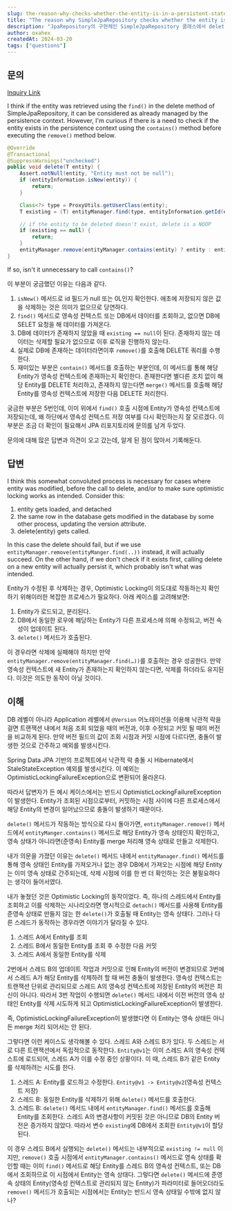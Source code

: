 ```yaml
---
slug: the-reason-why-checks-whether-the-entity-is-in-a-persistent-state-when-calling-the-delete-method-internally
title: "The reason why SimpleJpaRepository checks whether the entity is in a persistent state when calling the delete method internally"
description: "JpaRepository의 구현체인 SimpleJpaRepository 클래스에서 delete 메서드 호출 시 삭제 시점에 내부적으로 Entity의 영속 상태를 체크하는 이유가 궁금해서 질문을 남겼는데, 그 과정에서 알게 된 내용을 기록한 글"
author: oxahex
createdAt: 2024-03-20
tags: ["questions"]
---
```


## 문의

[Inquiry Link](https://github.com/spring-projects/spring-data-jpa/issues/3401)

I think if the entity was retrieved using the `find()` in the delete method of SimpleJpaRepository, it can be considered as already managed by the persistence context.
However, I'm curious if there is a need to check if the entity exists in the persistence context using the `contains()` method before executing the `remove()` method below.

```java
@Override
@Transactional
@SuppressWarnings("unchecked")
public void delete(T entity) {
	Assert.notNull(entity, "Entity must not be null");
	if (entityInformation.isNew(entity)) {
		return;
	}

	Class<?> type = ProxyUtils.getUserClass(entity);
	T existing = (T) entityManager.find(type, entityInformation.getId(entity));

	// if the entity to be deleted doesn't exist, delete is a NOOP
	if (existing == null) {
		return;
	}
	entityManager.remove(entityManager.contains(entity) ? entity : entityManager.merge(entity));
}
```

If so, isn't it unnecessary to call `contains()`?

이 부분이 궁금했던 이유는 다음과 같다.

1. `isNew()` 메서드로 id 필드가 null 또는 0L인지 확인한다. 애초에 저장되지 않은 값을 삭제하는 것은 의미가 없으므로 당연하다.
2. `find()` 메서드로 영속성 컨텍스트 또는 DB에서 데이터를 조회하고, 없으면 DB에 SELET 요청을 해 데이터를 가져온다.
3. DB에 데이터가 존재하지 않았을 때 `existing == null`이 된다. 존재하지 않는 데이터는 삭제할 필요가 없으므로 이후 로직을 진행하지 않는다.
4. 실제로 DB에 존재하는 데이터라면이후 `remove()`를 호출해 DELETE 쿼리를 수행한다.
5. 재미있는 부분은 `contain()` 메서드를 호출하는 부분인데, 이 메서드를 통해 해당 Entity가 영속성 컨텍스트에 존재하는지 확인한다. 존재한다면 별다른 조치 없이 해당 Entity를 DELETE 처리하고, 존재하지 않는다면 `merge()` 메서드를 호출해 해당 Entity를 영속성 컨텍스트에 저장한 다음 DELETE 처리한다.

궁금한 부분은 5번인데, 이미 위에서 `find()` 호출 시점에 Entity가 영속성 컨텍스트에 저장되는데, 왜 하단에서 영속성 컨텍스트 저장 여부를 다시 확인하는지 잘 모르겠다. 이 부분은 조금 더 확인이 필요해서 JPA 리포지토리에 문의를 남겨 두었다.

문의에 대해 많은 답변과 의견이 오고 갔는데, 알게 된 점이 많아서 기록해둔다.

## 답변

I think this somewhat convoluted process is necessary for cases where entity was modified, before the call to delete, and/or to make sure optimistic locking works as intended.
Consider this:

1. entity gets loaded, and detached
2. the same row in the database gets modified in the database by some other process, updating the version attribute.
3. delete(entity) gets called.

In this case the delete should fail, but if we use `entityManager.remove(entityManger.find(..))` instead, it will actually succeed.
On the other hand, if we don't check if it exists first, calling delete on a new entity will actually persist it, which probably isn't what was intended.


Entity가 수정된 후 삭제하는 경우, Optimistic Locking이 의도대로 작동하는지 확인하기 위해이러한 복잡한 프로세스가 필요하다. 아래 케이스를 고려해보면:

1. Entity가 로드되고, 분리된다.
2. DB에서 동일한 로우에 해당하는 Entity가 다른 프로세스에 의해 수정되고, 버전 속성이 업데이트 된다.
3. `delete()` 메서드가 호출된다.

이 경우라면 삭제에 실패해야 하지만 만약 `entityManager.remove(entityManager.find(…))`를 호출하는 경우 성공한다. 만약 영속성 컨텍스트에 새 Entity가 존재하는지 확인하지 않는다면, 삭제를 하더라도 유지된다. 이것은 의도한 동작이 아닐 것이다.


## 이해
DB 레벨이 아니라 Application 레벨에서 `@Version` 어노테이션을 이용해 낙관적 락을 걸면 트랜잭션 내에서 처음 조회 되었을 때의 버전과, 이후 수정되고 커밋 될 때의 버전을 비교하게 된다. 만약 버전 필드의 값이 조회 시점과 커밋 시점에 다르다면, 충돌이 발생한 것으로 간주하고 예외를 발생시킨다.

Spring Data JPA 기반의 프로젝트에서 낙관적 락 충돌 시 Hibernate에서 StaleStateException 예외를 발생시킨다. 이 예외는 OptimisticLockingFailureException으로 변환되어 올라온다.

따라서 답변자가 든 예시 케이스에서는 반드시 OptimisticLockingFailureException이 발생한다. Entity가 조회된 시점으로부터, 커밋하는 시점 사이에 다른 프로세스에서 해당 Entity의 변경이 일어났으므로 충돌이 발생하기 때문이다.

`delete()` 메서드가 작동하는 방식으로 다시 돌아가면, `entityManager.remove()` 메서드에서 `entityManger.contains()` 메서드로 해당 Entity가 영속 상태인지 확인하고, 영속 상태가 아니라면(준영속) Entity를 merge 처리해 영속 상태로 만들고 삭제한다.

내가 의문을 가졌던 이유는 `delete()` 메서드 내에서 `entityManager.find()` 메서드를 통해 영속 상태인 Entity를 가져오거나 없는 경우 DB에서 가져오는 시점에 해당 Entity는 이미 영속 상태로 간주되는데, 삭제 시점에 이를 한 번 더 확인하는 것은 불필요하다는 생각이 들어서였다.

내가 놓쳤던 것은 Optimistic Locking의 동작이었다. 즉, 하나의 스레드에서 Entity를 조회하고 이를 삭제하는 시나리오라면 명시적으로 `detach()` 메서드를 사용해 Entity를 준영속 상태로 만들지 않는 한 `delete()`가 호출될 때 Entity는 영속 상태다. 그러나 다른 스레드가 동작하는 경우라면 이야기가 달라질 수 있다.

1. 스레드 A에서 Entity를 조회
2. 스레드 B에서 동일한 Entity를 조회 후 수정한 다음 커밋
3. 스레드 A에서 동일한 Entity를 삭제

2번에서 스레드 B의 업데이트 작업과 커밋으로 인해 Entity의 버전이 변경되므로 3번에서 스레드 A가 해당 Entity를 삭제하려 할 때 버전 충돌이 발생한다. 영속성 컨텍스트는 트랜잭션 단위로 관리되므로 스레드 A의 영속성 컨텍스트에 저장된 Entity의 버전은 최신이 아니다. 따라서 3번 작업이 수행되면 `delete()` 메서드 내에서 이전 버전의 영속 상태인 Entity를 삭제 시도하게 되고 OptimisticLockingFailureException이 발생한다.

즉, OptimisticLockingFailureException이 발생했다면 이 Entity는 영속 상태든 아니든 merge 처리 되어서는 안 된다.

그렇다면 이런 케이스도 생각해볼 수 있다. 스레드 A와 스레드 B가 있다. 두 스레드는 서로 다른 트랜잭션에서 독립적으로 동작한다. `Entity@v1`는 이미 스레드 A의 영속성 컨텍스트에 로드되어, 스레드 A가 이를 수정 중인 상황이다. 이 때, 스레드 B가 같은 Entity를 삭제하려는 시도를 한다.

1. 스레드 A: Entity를 로드하고 수정한다. `Entity@v1 -> Entity@v2`(영속성 컨텍스트 저장)
2. 스레드 B: 동일한 Entity를 삭제하기 위해 `delete()` 메서드를 호출한다.
3. 스레드 B: `delete()` 메서드 내에서 `entityManager.find()` 메서드를 호출해 Entity를 조회한다. 스레드 A의 변경사항이 커밋된 것은 아니므로 DB의 Entity 버전은 증가하지 않았다. 따라서 변수 `existing`에 DB에서 조회한 `Entity@v1`이 할당된다.

이 경우 스레드 B에서 실행되는 `delete()` 메서드는 내부적으로 `existing != null` 이지만, `remove()` 호출 시점에서 `entityManager.contains()` 메서드로 영속 상태를 확인할 때는 이미 `find()` 메서드로 해당 Entity를 스레드 B의 영속성 컨텍스트, 또는 DB에서 조회하므로 이 시점에서 Entity는 영속 상태다. 그렇다면 `delete()` 메서드에 준영속 상태의 Entity(영속성 컨텍스트로 관리되지 않는 Entity)가 파라미터로 들어오더라도 `remove()` 메서드가 호출되는 시점에서는 Entity는 반드시 영속 상태일 수밖에 없지 않나?






